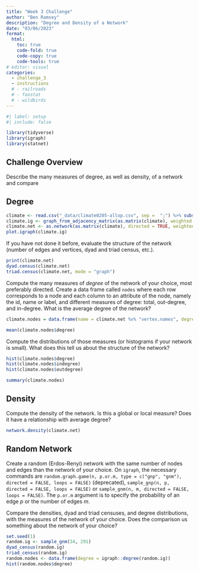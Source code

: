 ```yaml
---
title: "Week 3 Challenge"
author: "Ben Ramsey"
description: "Degree and Density of a Network"
date: "03/06/2023"
format:
  html:
    toc: true
    code-fold: true
    code-copy: true
    code-tools: true
# editor: visual
categories: 
  - challenge_3
  - instructions
  # - railroads
  # - faostat
  # - wildbirds
---
```


```r
#| label: setup
#| include: false

library(tidyverse)
library(igraph)
library(statnet)
```

## Challenge Overview

Describe the many measures of degree, as well as density, of a network and compare 

## Degree

```r
climate <- read.csv("_data/climate0205-allop.csv", sep =  ";") %>% subset(select = -c(X))
climate.ig <- graph_from_adjacency_matrix(as.matrix(climate), weighted = TRUE, mode = "directed", add.rownames = TRUE)
climate.net <- as.network(as.matrix(climate), directed = TRUE, weighted = TRUE)
plot.igraph(climate.ig)
```

If you have not done it before, evaluate the structure of the network (number of edges and vertices, dyad and triad census, etc.).

```r
print(climate.net)
dyad.census(climate.net)
triad.census(climate.net, mode = "graph")
```


Compute the many measures of _degree_ of the network of your choice, most preferably directed. Create a data frame called `nodes` where each row corresponds to a node and each column to an attribute of the node, namely the id, name or label, and different measures of degree: total, out-degree, and in-degree. What is the average degree of the network?

```r
climate.nodes = data.frame(name = climate.net %v% "vertex.names", degree = degree(climate.net), indegree = degree(climate.net, cmode = "indegree"), outdegree = degree(climate.net, cmode = "outdegree"))

mean(climate.nodes$degree)
```


Compute the distributions of those measures (or histograms if your network is small). What does this tell us about the structure of the network?

```r
hist(climate.nodes$degree)
hist(climate.nodes$indegree)
hist(climate.nodes$outdegree)

summary(climate.nodes)
```


## Density

Compute the density of the network. Is this a global or local measure? Does it have a relationship with average degree?

```r
network.density(climate.net)
```


## Random Network

Create a random (Erdos-Renyi) network with the same number of nodes and edges than the network of your choice. On `igraph`, the necessary commands are `random.graph.game(n, p.or.m, type = c("gnp", "gnm"), directed = FALSE, loops = FALSE)` (deprecated), `sample_gnp(n, p, directed = FALSE, loops = FALSE)` or `sample_gnm(n, m, directed = FALSE, loops = FALSE)`. The `p.or.m` argument is to specify the probability of an edge $p$ or the number of edges $m$.
  
Compare the densities, dyad and triad censuses, and degree distributions, with the measures of the network of your choice. Does the comparison us something about the network of your choice? 


```r
set.seed(1)
random.ig <- sample_gnm(34, 291)
dyad_census(random.ig)
triad_census(random.ig)
random.nodes <- data.frame(degree = igraph::degree(random.ig))
hist(random.nodes$degree)
```